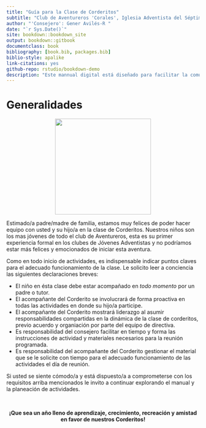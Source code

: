 ```yaml
--- 
title: "Guía para la Clase de Corderitos"
subtitle: "Club de Aventureros 'Corales', Iglesia Adventista del Séptimo Día, Ensenada 14."
author: "'Consejero': Gener Avilés-R "
date: "`r Sys.Date()`"
site: bookdown::bookdown_site
output: bookdown::gitbook
documentclass: book
bibliography: [book.bib, packages.bib]
biblio-style: apalike
link-citations: yes
github-repo: rstudio/bookdown-demo
description: "Este mannual digital está diseñado para facilitar la comunicación entre los padres de familia y niñ@s miembros de la unidad de Corderitos."
---
```


# Generalidades
<center>
![](https://i.pinimg.com/originals/a1/12/04/a11204be45aa4761fc6c2448e606bd4c.jpg){width=250px}
</center>


Estimado/a padre/madre de familia, estamos muy felices de poder hacer equipo con usted y su hijo/a en la clase de Corderitos. Nuestros niños son los mas jóvenes de todo el club de Aventureros, esta es su primer experiencia formal en los clubes de Jóvenes Adventistas y no podríamos estar más felices y emocionados de iniciar esta aventura.

Como en todo inicio de actividades, es indispensable indicar puntos claves para el adecuado funcionamiento de la clase. Le solicito leer a conciencia las siguientes declaraciones breves:

  - El niño en ésta clase debe estar acompañado en *todo momento* por un padre o tutor.
  - El acompañante del Corderito se involucrará de forma proactiva en todas las actividades en donde su hijo/a participe.
  - El acompañante del Corderito mostrará liderazgo al asumir responsabilidades compartidas en la dinámica de la clase de corderitos, previo acuerdo y organiación por parte del equipo de directiva.
  - Es responsabilidad del consejero facilitar en tiempo y forma las instrucciones de actividad y materiales necesarios para la reunión programada.
  - Es responsabilidad del acompañante del Corderito gestionar el material que se le solicite con tiempo para el adecuado funcionamiento de las actividades el día de reunión.
  
Si usted se siente cómodo/a y está dispuesto/a a comprometerse con los requisitos arriba mencionados le invito a continuar explorando el manual y la planeación de actividades.

<br>
<center>

 **¡Que sea un año lleno de aprendizaje, crecimiento, recreación y amistad en favor de nuestros Corderitos!**

</center>



